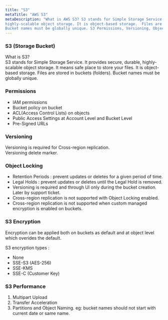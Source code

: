 ```yaml
---
title: "S3"
metaTitle: "AWS S3"
metaDescription: "What is AWS S3? S3 stands for Simple Storage Service. It provides secure, durable, 
highly-scalable object storage. It is object-based storage.  Files are stored in buckets (folders). 
Bucket names must be globally unique. S3 Permissions, Versioning, Object Locking, Encryption, Performance"
---
```

### S3 (Storage Bucket)

What is S3?   
S3 stands for Simple Storage Service.  It provides secure, durable, highly-scalable object storage.  It means safe place to store your files. 
It is object-based storage.  Files are stored in buckets (folders). Bucket names must be globally unique. 

### Permissions
- IAM permissions 
- Bucket policy on bucket
- ACL(Access Control Lists) on objects
- Public Access Settings at Account Level and Bucket Level
- Pre-Signed URLs 

### Versioning 
Versioning is required for Cross-region replication.  
Versioning delete marker.

### Object Locking 
- Retention Periods : prevent updates or deletes for a given period of time.    
- Legal Holds : prevent updates or deletes until the Legal Hold is removed.   
- Versioning is required and through UI only during the bucket creation. Later by support ticket.   
- Cross-region replication is not supported with Object Locking enabled.   
- Cross-region replication is not supported when custom managed encryption is enabled on buckets.

### S3 Encryption 
Encryption can be applied both on buckets as default and at object level which overides the default.

S3 encryption types :
- None
- SSE-S3 (AES-256)
- SSE-KMS
- SSE-C (Customer Key)

### S3 Performance

1. Multipart Upload
2. Transfer Acceleration
3. Partitions and Object Naming. eg: bucket names should not start with current date or same name.

